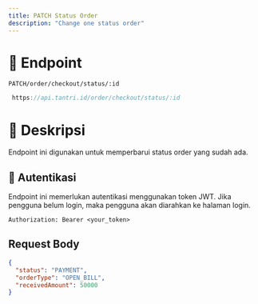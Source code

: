 ```yaml
---
title: PATCH Status Order
description: "Change one status order"
---
```


# 🔗 Endpoint

`PATCH/order/checkout/status/:id`

```ts
 https://api.tantri.id/order/checkout/status/:id
```

# 📖 Deskripsi

Endpoint ini digunakan untuk memperbarui status order yang sudah ada.

## 🔑 Autentikasi

Endpoint ini memerlukan autentikasi menggunakan token JWT. Jika pengguna belum login, maka pengguna akan diarahkan ke halaman login.

```http
Authorization: Bearer <your_token>
```

## Request Body

```json
{
  "status": "PAYMENT",
  "orderType": "OPEN_BILL",
  "receivedAmount": 50000
}
```
